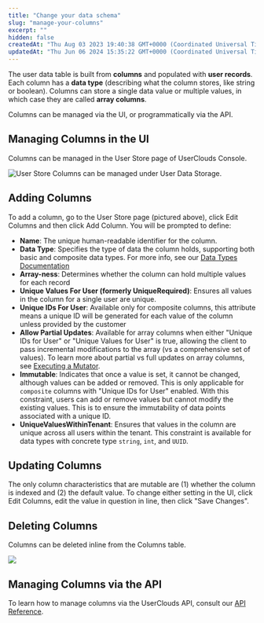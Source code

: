 ```yaml
---
title: "Change your data schema"
slug: "manage-your-columns"
excerpt: ""
hidden: false
createdAt: "Thu Aug 03 2023 19:40:38 GMT+0000 (Coordinated Universal Time)"
updatedAt: "Thu Jun 06 2024 15:35:22 GMT+0000 (Coordinated Universal Time)"
---
```

The user data table is built from **columns** and populated with **user records**. Each column has a **data type** (describing what the column stores, like string or boolean). Columns can store a single data value or multiple values, in which case they are called **array columns**. 

Columns can be managed via the UI, or programmatically via the API.

## Managing Columns in the UI

Columns can be managed in the User Store page of UserClouds Console. 

![User Store Columns can be managed under User Data Storage.](/assets/images/columns.webp)


## Adding Columns

To add a column, go to the User Store page (pictured above), click Edit Columns and then click Add Column. You will be prompted to define:

- **Name**: The unique human-readable identifier for the column.
- **Data Type**: Specifies the type of data the column holds, supporting both basic and composite data types. For more info, see our [Data Types Documentation](/docs/guides/definitions/data-types)
- **Array-ness**: Determines whether the column can hold multiple values for each record
- **Unique Values For User (formerly UniqueRequired)**: Ensures all values in the column for a single user are unique.
- **Unique IDs For User**: Available only for composite columns, this attribute means a unique ID will be generated for each value of the column unless provided by the customer
- **Allow Partial Updates**: Available for array columns when either "Unique IDs for User" or "Unique Values for User" is true, allowing the client to pass incremental modifications to the array (vs a comprehensive set of values). To learn more about partial vs full updates on array columns, see [Executing a Mutator](/docs/guides/how-to-guides/edit-existing-user-data/execute-a-mutator).
- **Immutable**: Indicates that once a value is set, it cannot be changed, although values can be added or removed. This is only applicable for `composite` columns with "Unique IDs for User" enabled. With this constraint, users can add or remove values but cannot modify the existing values. This is to ensure the immutability of data points associated with a unique ID.
- **UniqueValuesWithinTenant**: Ensures that values in the column are unique across all users within the tenant. This constraint is available for data types with concrete type `string`, `int`, and `UUID`.

## Updating Columns

The only column characteristics that are mutable are (1) whether the column is indexed and (2) the default value. To change either setting in the UI, click Edit Columns, edit the value in question in line, then click "Save Changes".

## Deleting Columns

Columns can be deleted inline from the Columns table. 

![](/assets/images/delete-columns.webp)

## Managing Columns via the API

To learn how to manage columns via the UserClouds API, consult our [API Reference](/docs/reference/post_userstore-config-columns).
